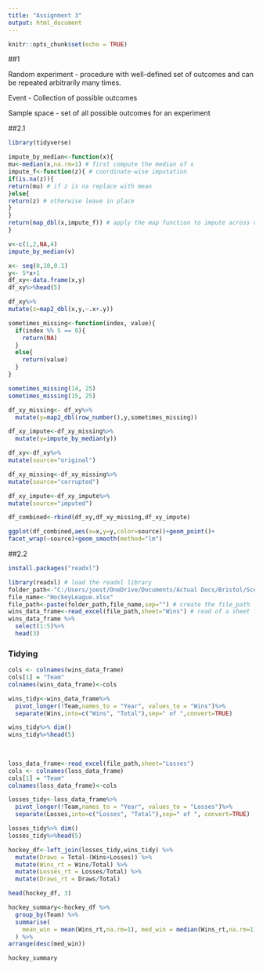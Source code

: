 ---
title: "Assignment 3"
output: html_document
---

```{r setup, include=FALSE}
knitr::opts_chunk$set(echo = TRUE)
```

##1

Random experiment - procedure with well-defined set of outcomes and can be repeated arbitrarily many times.

Event - Collection of possible outcomes

Sample space - set of all possible outcomes for an experiment 

##2.1
```{r}
library(tidyverse)

impute_by_median<-function(x){
mu<-median(x,na.rm=1) # first compute the median of x
impute_f<-function(z){ # coordinate-wise imputation
if(is.na(z)){
return(mu) # if z is na replace with mean
}else{
return(z) # otherwise leave in place
}
}
return(map_dbl(x,impute_f)) # apply the map function to impute across vector
}

v<-c(1,2,NA,4)
impute_by_median(v)
```
```{r}
x<- seq(0,10,0.1)
y<- 5*x+1
df_xy<-data.frame(x,y)
df_xy%>%head(5)
```
```{r}
df_xy%>%
mutate(z=map2_dbl(x,y,~.x+.y))
```

```{r}
sometimes_missing<-function(index, value){
  if(index %% 5 == 0){
    return(NA)
  }
  else{
    return(value)
  }
}

sometimes_missing(14, 25)
sometimes_missing(15, 25)
```
```{r}
df_xy_missing<- df_xy%>%
  mutate(y=map2_dbl(row_number(),y,sometimes_missing))
```

```{r}
df_xy_impute<-df_xy_missing%>%
  mutate(y=impute_by_median(y))
```

```{r}
df_xy<-df_xy%>%
mutate(source="original")

df_xy_missing<-df_xy_missing%>%
mutate(source="corrupted")

df_xy_impute<-df_xy_impute%>%
mutate(source="imputed")

df_combined<-rbind(df_xy,df_xy_missing,df_xy_impute)
```

```{r}
ggplot(df_combined,aes(x=x,y=y,color=source))+geom_point()+
facet_wrap(~source)+geom_smooth(method="lm")

```
##2.2
```{r}
install.packages("readxl")
```
```{r}
library(readxl) # load the readxl library
folder_path<-"C:/Users/joest/OneDrive/Documents/Actual Docs/Bristol/Scem/Assignment 3/"
file_name<-"HockeyLeague.xlsx" 
file_path<-paste(folder_path,file_name,sep="") # create the file_path
wins_data_frame<-read_excel(file_path,sheet="Wins") # read of a sheet from an xl file
wins_data_frame %>%
  select(1:5)%>%
  head(3)
```
### Tidying
```{r}
cols <- colnames(wins_data_frame)
cols[1] = "Team"
colnames(wins_data_frame)<-cols

wins_tidy<-wins_data_frame%>%
  pivot_longer(!Team,names_to = "Year", values_to = "Wins")%>%
  separate(Wins,into=c("Wins", "Total"),sep=" of ",convert=TRUE)

wins_tidy%>% dim() 
wins_tidy%>%head(5) 
  
  
```

```{r}
loss_data_frame<-read_excel(file_path,sheet="Losses")
cols <- colnames(loss_data_frame)
cols[1] = "Team"
colnames(loss_data_frame)<-cols

losses_tidy<-loss_data_frame%>%
  pivot_longer(!Team,names_to = "Year", values_to = "Losses")%>%
  separate(Losses,into=c("Losses", "Total"),sep=" of ", convert=TRUE)

losses_tidy%>% dim() 
losses_tidy%>%head(5) 
```
```{r}
hockey_df<-left_join(losses_tidy,wins_tidy) %>%
  mutate(Draws = Total-(Wins+Losses)) %>%
  mutate(Wins_rt = Wins/Total) %>%
  mutate(Losses_rt = Losses/Total) %>%
  mutate(Draws_rt = Draws/Total)

head(hockey_df, 3)
```

```{r}
hockey_summary<-hockey_df %>%
  group_by(Team) %>%
  summarise(
    mean_win = mean(Wins_rt,na.rm=1), med_win = median(Wins_rt,na.rm=1), mean_loss = mean(Losses_rt, na.rm=1), med_loss = median(Losses_rt, na.rm=1), mean_draw = mean(Draws_rt, na.rm=1), med_draw = median(Draws_rt, na.rm=1) 
  ) %>%
arrange(desc(med_win))

hockey_summary
```

